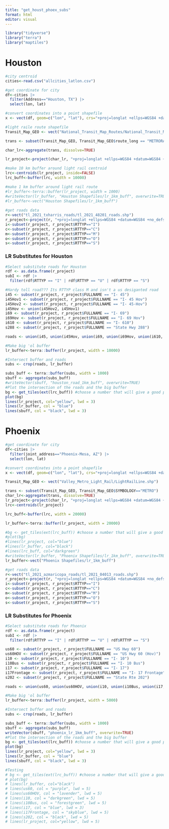 ```yaml
---
title: "get_houst_phoex_subs"
format: html
editor: visual
---
```


```r
library("tidyverse")
library("terra")
library("maptiles")
```

# Houston

```r
#city centroid
cities<-read.csv("allcities_latlon.csv")

#get coordinate for city
df<-cities |>
  filter(Address=="Houston, TX") |>
  select(lon, lat)

#convert coordinates into a point shapefile
x <- vect(df, geom=c("lon", "lat"), crs="+proj=longlat +ellps=WGS84 +datum=WGS84 +no_defs ")

#light raile route shapefile
Transit_Map_GEO <- vect("National_Transit_Map_Routes/National_Transit_Map_Routes.shp")

trans <- subset(Transit_Map_GEO, Transit_Map_GEO$route_long == "METRORAIL RED LINE")

char_lr<-aggregate(trans, dissolve=TRUE)

lr_project<-project(char_lr, "+proj=longlat +ellps=WGS84 +datum=WGS84 +no_defs ")

#make 10 km buffer around light rail centroid
lrc<-centroids(lr_project, inside=FALSE)
lrc_buff<-buffer(lrc, width = 10000)

#make 1 km buffer around light rail route 
#lr_buffer<-terra::buffer(lr_project, width = 1000)
#writeVector(lr_buffer, "Houston Shapefiles/lr_1km_buff", overwrite=TRUE)
#lr_buffer<-vect("Houston Shapefiles/lr_1km_buff")
  
#get roads data
r<-vect("tl_2021_txharris_roads/tl_2021_48201_roads.shp")
r_project<-project(r, "+proj=longlat +ellps=WGS84 +datum=WGS84 +no_defs ")
i<-subset(r_project, r_project$RTTYP=="I")
c<-subset(r_project, r_project$RTTYP=="C")
m<-subset(r_project, r_project$RTTYP=="M")
o<-subset(r_project, r_project$RTTYP=="O")
s<-subset(r_project, r_project$RTTYP=="S")
```

### LR Substitutes for Houston

```r
#Select substitute roads for Houston
rdf <- as.data.frame(r_project)
subI <- rdf |> 
  filter(rdf$RTTYP == "I" | rdf$RTTYP == "U" | rdf$RTTYP == "S")

#Hardy toll road??? Its RTTYP class M and isn't a us desiganted road
i45 <- subset(r_project, r_project$FULLNAME == "I- 45")
i45Hov1 <- subset(r_project, r_project$FULLNAME == "I- 45 Hov")
i45Hov2 <- subset(r_project, r_project$FULLNAME == "I- 45-Hov")
i45Hov <- union(i45Hov2, i45Hov1)
i69 <- subset(r_project, r_project$FULLNAME == "I- 69")
i69Hov <- subset(r_project, r_project$FULLNAME == "I- 69 Hov")
i610 <- subset(r_project, r_project$FULLNAME == "I- 610")
s288 <- subset(r_project, r_project$FULLNAME == "State Hwy 288")

roads <- union(i45, union(i45Hov, union(i69, union(i69Hov, union(i610, s288)))))

#Make big 'ol buffer
lr_buffer<-terra::buffer(lr_project, width = 10000)

#Intersect buffer and roads
subs <- crop(roads, lr_buffer)

subs_buff <- terra::buffer(subs, width = 1000)
sbuff <- aggregate(subs_buff)
#writeVector(sbuff, "houston_road_1km_buff", overwrite=TRUE)
#Plot the intersection of the roads and the big buffer
bg <- get_tiles(ext(lrc_buff)) #choose a number that will give a good picture of the light rail area
plot(bg)
lines(lr_project, col="yellow", lwd = 3)
lines(lr_buffer, col = "blue")
lines(sbuff, col = "black", lwd = 3)

```

# Phoenix

```r
#get coordinate for city
df<-cities |>
  filter(joint_address=="Phoenix-Mesa, AZ") |>
  select(lon, lat)

#convert coordinates into a point shapefile
x <- vect(df, geom=c("lon", "lat"), crs="+proj=longlat +ellps=WGS84 +datum=WGS84 +no_defs ")

Transit_Map_GEO <- vect("Valley_Metro_Light_Rail/LightRailLine.shp")

trans <- subset(Transit_Map_GEO, Transit_Map_GEO$SYMBOLOGY=="METRO")
char_lr<-aggregate(trans, dissolve=TRUE)
lr_project<-project(char_lr, "+proj=longlat +ellps=WGS84 +datum=WGS84 +no_defs ")
lrc<-centroids(lr_project)

lrc_buff<-buffer(lrc, width = 20000)

lr_buffer<-terra::buffer(lr_project, width = 20000)

#bg <- get_tiles(ext(lrc_buff)) #choose a number that will give a good picture of the light rail area
#plot(bg)
#lines(lr_project, col="blue")
#lines(lr_buffer, col="black")
#lines(lrc_buff, col="darkgreen")
#writeVector(lr_buffer, "Phoenix Shapefiles/lr_1km_buff", overwrite=TRUE)
lr_buffer<-vect("Phoenix Shapefiles/lr_1km_buff")

#get roads data
r<-vect("tl_2021_azmaricopa_roads/tl_2021_04013_roads.shp")
r_project<-project(r, "+proj=longlat +ellps=WGS84 +datum=WGS84 +no_defs ")
i<-subset(r_project, r_project$RTTYP=="I")
c<-subset(r_project, r_project$RTTYP=="C")
m<-subset(r_project, r_project$RTTYP=="M")
o<-subset(r_project, r_project$RTTYP=="O")
s<-subset(r_project, r_project$RTTYP=="S")
```

### LR Substitutes for Phoenix

```r
#Select substitute roads for Phoenix
rdf <- as.data.frame(r_project)
subI <- rdf |> 
  filter(rdf$RTTYP == "I" | rdf$RTTYP == "U" | rdf$RTTYP == "S")

us60 <- subset(r_project, r_project$FULLNAME == "US Hwy 60")
us60HOV <- subset(r_project, r_project$FULLNAME == "US Hwy 60 (Hov)")
i10 <- subset(r_project, r_project$FULLNAME == "I- 10")
i10Bus <- subset(r_project, r_project$FULLNAME == "I- 10 Bus")
i17 <- subset(r_project, r_project$FULLNAME == "I- 17")
i17Frontage <- subset(r_project, r_project$FULLNAME == "I- 17 Frontage")
s202 <- subset(r_project, r_project$FULLNAME == "State Rte 202")

roads <- union(us60, union(us60HOV, union(i10, union(i10Bus, union(i17, union(i17Frontage, s202))))))

#Make big 'ol buffer
lr_buffer<-terra::buffer(lr_project, width = 5000)

#Intersect buffer and roads
subs <- crop(roads, lr_buffer)

subs_buff <- terra::buffer(subs, width = 1000)
sbuff <- aggregate(subs_buff)
writeVector(sbuff, "phoenix_lr_1km_buff", overwrite=TRUE)
#Plot the intersection of the roads and the big buffer
bg <- get_tiles(ext(lrc_buff)) #choose a number that will give a good picture of the light rail area
plot(bg)
lines(lr_project, col="yellow", lwd = 3)
lines(lr_buffer, col = "blue")
lines(sbuff, col = "black", lwd = 3)

#Testing
# bg <- get_tiles(ext(lrc_buff)) #choose a number that will give a good picture of the light rail area
# plot(bg)
# lines(lr_buffer, col="black")
# lines(us60, col = "purple", lwd = 5)
# lines(us60HOV, col = "lavender", lwd = 5)
# lines(i10, col = "darkgreen", lwd = 5)
# lines(i10Bus, col = "forestgreen", lwd = 5)
# lines(i17, col = "blue", lwd = 3)
# lines(i17Frontage, col = "skyblue", lwd = 5)
# lines(s202, col = "black", lwd = 5)
# lines(lr_project, col="yellow", lwd = 5)
```
